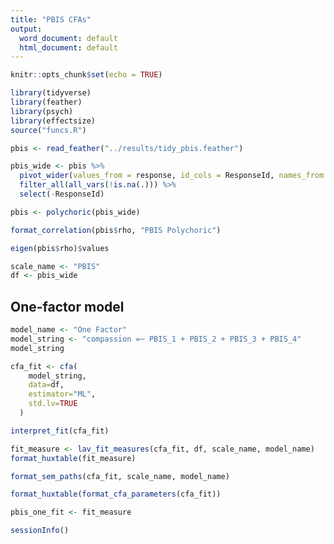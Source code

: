 ```yaml
---
title: "PBIS CFAs"
output:
  word_document: default
  html_document: default
---
```


```r
knitr::opts_chunk$set(echo = TRUE)
```

```r
library(tidyverse)
library(feather)
library(psych)
library(effectsize)
source("funcs.R")
```

```r
pbis <- read_feather("../results/tidy_pbis.feather")
```

```r
pbis_wide <- pbis %>% 
  pivot_wider(values_from = response, id_cols = ResponseId, names_from = item) %>% 
  filter_all(all_vars(!is.na(.))) %>% 
  select(-ResponseId)
```

```r
pbis <- polychoric(pbis_wide)
```

```r
format_correlation(pbis$rho, "PBIS Polychoric")
```

```r
eigen(pbis$rho)$values
```

```r
scale_name <- "PBIS"
df <- pbis_wide
```

## One-factor model

```r
model_name <- "One Factor"
model_string <- "compassion =~ PBIS_1 + PBIS_2 + PBIS_3 + PBIS_4"
model_string
```

```r
cfa_fit <- cfa(
    model_string, 
    data=df,
    estimator="ML",
    std.lv=TRUE
  )
```

```r
interpret_fit(cfa_fit)
```

```r
fit_measure <- lav_fit_measures(cfa_fit, df, scale_name, model_name)
format_huxtable(fit_measure)
```

```r
format_sem_paths(cfa_fit, scale_name, model_name)
```

```r
format_huxtable(format_cfa_parameters(cfa_fit))
```

```r
pbis_one_fit <- fit_measure
```

```r
sessionInfo()
```
